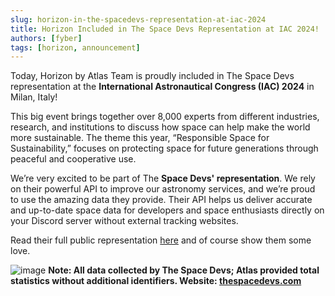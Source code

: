 ```yaml
---
slug: horizon-in-the-spacedevs-representation-at-iac-2024
title: Horizon Included in The Space Devs Representation at IAC 2024! 
authors: [fyber]
tags: [horizon, announcement]
---
```


Today, Horizon by Atlas Team is proudly included in The Space Devs representation at the **International Astronautical Congress (IAC) 2024** in Milan, Italy!

This big event brings together over 8,000 experts from different industries, research, and institutions to discuss how space can help make the world more sustainable. The theme this year, “Responsible Space for Sustainability,” focuses on protecting space for future generations through peaceful and cooperative use.

We’re very excited to be part of The **Space Devs' representation**. We rely on their powerful API to improve our astronomy services, and we’re proud to use the amazing data they provide. Their API helps us deliver accurate and up-to-date space data for developers and space enthusiasts directly on your Discord server without external tracking websites.

Read their full public representation [here](https://github.com/TheSpaceDevs/public-outreach/blob/main/documents/iac_2024_manuscript.pdf) and of course show them some love.


![image](https://github.com/atlasfyber/atlas-images/blob/main/iac_horizon_spacedevs.jpg?raw=true)
**Note: All data collected by The Space Devs; Atlas provided total statistics without additional identifiers. Website: [thespacedevs.com](https://thespacedevs.com/)**

